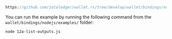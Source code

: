 ```js reference
https://github.com/iotaledger/wallet.rs/tree/develop/wallet/bindings/nodejs/examples/12a-list-outputs.js
```

You can run the example by running the following command from the `wallet/bindings/nodejs/examples/` folder:

```bash
node 12a-list-outputs.js
```
